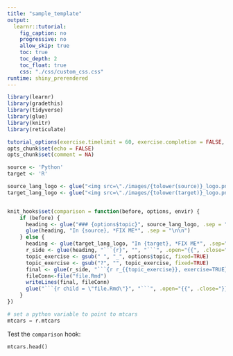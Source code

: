 ```yaml
---
title: "sample_template"
output: 
  learnr::tutorial:
    fig_caption: no
    progressive: no
    allow_skip: true
    toc: true
    toc_depth: 2
    toc_float: true
    css: "./css/custom_css.css"
runtime: shiny_prerendered
---
```


```r
library(learnr)
library(gradethis)
library(tidyverse)
library(glue)
library(knitr)
library(reticulate)

tutorial_options(exercise.timelimit = 60, exercise.completion = FALSE, exercise.checker = gradethis::grade_learnr)
opts_chunk$set(echo = FALSE)
opts_chunk$set(comment = NA)

source <- 'Python'
target <- 'R'

source_lang_logo <- glue("<img src=\"./images/{tolower(source)}_logo.png\" class=\"language-icon\">")
target_lang_logo <- glue("<img src=\"./images/{tolower(target)}_logo.png\" class=\"language-icon\">")


knit_hooks$set(comparison = function(before, options, envir) {
    if (before) {
      heading <- glue("### {options$topic}", source_lang_logo, .sep = "\n\n")
      glue(heading, "In {source}, *FIX ME*", .sep = "\n\n")
    } else {
      heading <- glue(target_lang_logo, "In {target}, *FIX ME*", .sep="\n\n")
      r_side <- glue(heading, "```{r}", "", "```", .open="{{", .close="}}", .sep="\n")
      topic_exercise <- gsub(" ", "_", options$topic, fixed=TRUE)
      topic_exercise <- gsub("?", "", topic_exercise, fixed=TRUE)
      final <- glue(r_side, "```{r r_{{topic_exercise}}, exercise=TRUE}", "", "```", .open="{{", .close="}}", .sep="\n\n")
      fileConn<-file("file.Rmd")
      writeLines(final, fileConn)
      glue("```{r child = \"file.Rmd\"}", "```", .open="{{", .close="}}", .sep="\n\n")
    }
})

```

```python
# set a python variable to point to mtcars
mtcars = r.mtcars
```

<!-- # topic breakdown -->
<!-- topic <- "How do I inspect data?" -->
<!-- subtopics <- c("Print the first few rows", "Print the last few rows") -->

<!-- # code / concept comparisons per topic / subtopic -->


Test the `comparison` hook:

```python
mtcars.head()
```


